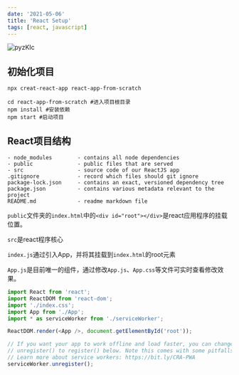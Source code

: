 ```yaml
---
date: '2021-05-06'
title: 'React Setup'
tags: [react, javascript]
---
```


![pyzKIc](https://pics-rust.vercel.app/uPic/pyzKIc.jpg)

## 初始化项目

```shell
npx creat-react-app react-app-from-scratch

cd react-app-from-scratch #进入项目根目录
npm install #安装依赖
npm start #启动项目
```

## React项目结构

``` shell
- node_modules        - contains all node dependencies
- public              - public files that are served
- src                 - source code of our ReactJS app
.gitignore            - record which files should git ignore
package-lock.json     - contains an exact, versioned dependency tree
package.json          - contains various metadata relevant to the project
README.md             - readme markdown file
```

`public`文件夹的`index.html`中的`<div id="root"></div>`是react应用程序的挂载位置。

`src`是react程序核心

`index.js`通过引入App，并将其挂载到`index.html`的root元素

`App.js`是目前唯一的组件，通过修改`App.js`、`App.css`等文件可实时查看修改效果。

``` javascript
import React from 'react';
import ReactDOM from 'react-dom';
import './index.css';
import App from './App';
import * as serviceWorker from './serviceWorker';

ReactDOM.render(<App />, document.getElementById('root'));

// If you want your app to work offline and load faster, you can change
// unregister() to register() below. Note this comes with some pitfalls.
// Learn more about service workers: https://bit.ly/CRA-PWA
serviceWorker.unregister();
```

